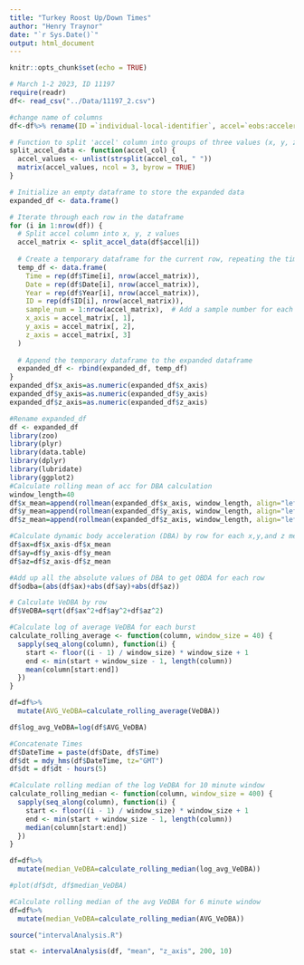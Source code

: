 ```yaml
---
title: "Turkey Roost Up/Down Times"
author: "Henry Traynor"
date: "`r Sys.Date()`"
output: html_document
---
```


```r
knitr::opts_chunk$set(echo = TRUE)
```

```r
# March 1-2 2023, ID 11197
require(readr)
df<- read_csv("../Data/11197_2.csv")
```

```r
#change name of columns
df<-df%>% rename(ID =`individual-local-identifier`, accel=`eobs:accelerations-raw`)

# Function to split 'accel' column into groups of three values (x, y, z axes)
split_accel_data <- function(accel_col) {
  accel_values <- unlist(strsplit(accel_col, " "))
  matrix(accel_values, ncol = 3, byrow = TRUE)
}

# Initialize an empty dataframe to store the expanded data
expanded_df <- data.frame()

# Iterate through each row in the dataframe
for (i in 1:nrow(df)) {
  # Split accel column into x, y, z values
  accel_matrix <- split_accel_data(df$accel[i])
  
  # Create a temporary dataframe for the current row, repeating the timestamp, date, year, and tag-local-identifier for each sample
  temp_df <- data.frame(
    Time = rep(df$Time[i], nrow(accel_matrix)),
    Date = rep(df$Date[i], nrow(accel_matrix)),
    Year = rep(df$Year[i], nrow(accel_matrix)),
    ID = rep(df$ID[i], nrow(accel_matrix)),
    sample_num = 1:nrow(accel_matrix),  # Add a sample number for each sample
    x_axis = accel_matrix[, 1],
    y_axis = accel_matrix[, 2],
    z_axis = accel_matrix[, 3]
  )
  
  # Append the temporary dataframe to the expanded dataframe
  expanded_df <- rbind(expanded_df, temp_df)
}
expanded_df$x_axis=as.numeric(expanded_df$x_axis)
expanded_df$y_axis=as.numeric(expanded_df$y_axis)
expanded_df$z_axis=as.numeric(expanded_df$z_axis)
```

```r
#Rename expanded_df
df <- expanded_df
library(zoo)
library(plyr)
library(data.table)
library(dplyr)
library(lubridate)
library(ggplot2)
#Calculate rolling mean of acc for DBA calculation
window_length=40
df$x_mean=append(rollmean(expanded_df$x_axis, window_length, align="left"), replicate(window_length-1, NA))
df$y_mean=append(rollmean(expanded_df$y_axis, window_length, align="left"), replicate(window_length-1, NA))
df$z_mean=append(rollmean(expanded_df$z_axis, window_length, align="left"), replicate(window_length-1, NA))

#Calculate dynamic body acceleration (DBA) by row for each x,y,and z measurement 
df$ax=df$x_axis-df$x_mean
df$ay=df$y_axis-df$y_mean
df$az=df$z_axis-df$z_mean

#Add up all the absolute values of DBA to get OBDA for each row 
df$odba=(abs(df$ax)+abs(df$ay)+abs(df$az)) 

# Calculate VeDBA by row
df$VeDBA=sqrt(df$ax^2+df$ay^2+df$az^2)

#Calculate log of average VeDBA for each burst
calculate_rolling_average <- function(column, window_size = 40) {
  sapply(seq_along(column), function(i) {
    start <- floor((i - 1) / window_size) * window_size + 1
    end <- min(start + window_size - 1, length(column))
    mean(column[start:end])
  })
}

df=df%>%
  mutate(AVG_VeDBA=calculate_rolling_average(VeDBA))

df$log_avg_VeDBA=log(df$AVG_VeDBA)

#Concatenate Times
df$DateTime = paste(df$Date, df$Time)
df$dt = mdy_hms(df$DateTime, tz="GMT")
df$dt = df$dt - hours(5)

#Calculate rolling median of the log VeDBA for 10 minute window
calculate_rolling_median <- function(column, window_size = 400) {
  sapply(seq_along(column), function(i) {
    start <- floor((i - 1) / window_size) * window_size + 1
    end <- min(start + window_size - 1, length(column))
    median(column[start:end])
  })
}

df=df%>%
  mutate(median_VeDBA=calculate_rolling_median(log_avg_VeDBA))

#plot(df$dt, df$median_VeDBA)

#Calculate rolling median of the avg VeDBA for 6 minute window
df=df%>%
  mutate(median_VeDBA=calculate_rolling_median(AVG_VeDBA))
```

```r
source("intervalAnalysis.R")

stat <- intervalAnalysis(df, "mean", "z_axis", 200, 10)
```
